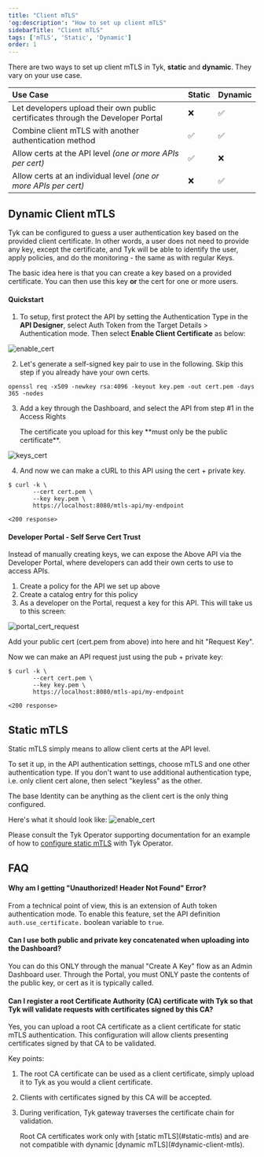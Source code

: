 ```yaml
---
title: "Client mTLS"
'og:description': "How to set up client mTLS"
sidebarTitle: "Client mTLS"
tags: ['mTLS', 'Static', 'Dynamic']
order: 1
---
```


There are two ways to set up client mTLS in Tyk, **static** and **dynamic**.  They vary on your use case.

|         Use Case                                                           | Static |   Dynamic     | 
| :---------------------------------------------------------------------------- | :-------- | :--------------- |
| Let developers upload their own public certificates through the Developer Portal                 | ❌ | ✅ |
| Combine client mTLS with another authentication method                                           | ✅ | ✅ |
| Allow certs at the API level       *(one or more APIs per cert)*                             | ✅ | ❌ |
| Allow certs at an individual level *(one or more APIs per cert)*                             | ❌ | ✅ |


## Dynamic Client mTLS
Tyk can be configured to guess a user authentication key based on the provided client certificate. In other words, a user does not need to provide any key, except the certificate, and Tyk will be able to identify the user, apply policies, and do the monitoring - the same as with regular Keys.

The basic idea here is that you can create a key based on a provided certificate. You can then use this key **or** the cert for one or more users.

#### Quickstart 

1. To setup, first protect the API by setting the Authentication Type in the **API Designer**, select Auth Token from the Target Details > Authentication mode. Then select **Enable Client Certificate** as below:

<img src="/img/2.10/client_cert.png" alt="enable_cert" />

2. Let's generate a self-signed key pair to use in the following.  Skip this step if you already have your own certs.

```
openssl req -x509 -newkey rsa:4096 -keyout key.pem -out cert.pem -days 365 -nodes
```

3. Add a key through the Dashboard, and select the API from step #1 in the Access Rights



    <Note>
    The certificate you upload for this key **must only be the public certificate**.
    </Note>


<img src="/img/2.10/client_mtls_add_cert.png" alt="keys_cert" />


4. And now we can make a cURL to this API using the cert + private key.

```
$ curl -k \
       --cert cert.pem \
       --key key.pem \
       https://localhost:8080/mtls-api/my-endpoint

<200 response>

```

#### Developer Portal - Self Serve Cert Trust

Instead of manually creating keys, we can expose the Above API via the Developer Portal, where developers can add their own certs to use to access APIs.

1. Create a policy for the API we set up above
2. Create a catalog entry for this policy
3. As a developer on the Portal, request a key for this API.  This will take us to this screen:

<img src="/img/dashboard/system-management/portal_cert_request.png" alt="portal_cert_request" />

Add your public cert (cert.pem from above) into here and hit "Request Key".  

Now we can make an API request just using the pub + private key:

```
$ curl -k \
       --cert cert.pem \
       --key key.pem \
       https://localhost:8080/mtls-api/my-endpoint

<200 response>

```

## Static mTLS

Static mTLS simply means to allow client certs at the API level.

To set it up, in the API authentication settings, choose mTLS and one other authentication type.  If you don't want to use additional authentication type, i.e. only client cert alone, then select "keyless" as the other.

The base Identity can be anything as the client cert is the only thing configured.

Here's what it should look like:
<img src="/img/2.10/client_mtls_multiple_auth.png" alt="enable_cert" />

Please consult the Tyk Operator supporting documentation for an example of how to [configure static mTLS](/product-stack/tyk-operator/advanced-configurations/client-authentication#client-mtls) with Tyk Operator.

## FAQ

#### Why am I getting "Unauthorized! Header Not Found" Error?

From a technical point of view, this is an extension of Auth token authentication mode. To enable this feature, set the API definition `auth.use_certificate.` boolean variable to `true`. 

#### Can I use both public and private key concatenated when uploading into the Dashboard?

You can do this ONLY through the manual "Create A Key" flow as an Admin Dashboard user.  Through the Portal, you must ONLY paste the contents of the public key, or cert as it is typically called.

#### Can I register a root Certificate Authority (CA) certificate with Tyk so that Tyk will validate requests with certificates signed by this CA?

Yes, you can upload a root CA certificate as a client certificate for static mTLS authentication. This configuration will allow clients presenting certificates signed by that CA to be validated.

Key points:
1. The root CA certificate can be used as a client certificate, simply upload it to Tyk as you would a client certificate.
2. Clients with certificates signed by this CA will be accepted.
3. During verification, Tyk gateway traverses the certificate chain for validation.



    <Note>
    Root CA certificates work only with [static mTLS](#static-mtls) and are not compatible with dynamic  [dynamic mTLS](#dynamic-client-mtls).
    </Note>

